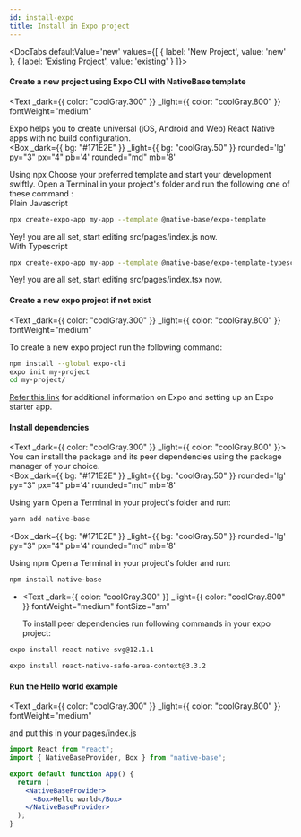 ```yaml
---
id: install-expo
title: Install in Expo project
---
```



<DocTabs
  defaultValue='new'
  values={[
  { label: 'New Project', value: 'new' },
  { label: 'Existing Project', value: 'existing' }
  ]}>
 <DocTabItem value="new">

<Box mt="3" />

#### Create a new project using Expo CLI with NativeBase template

<Text
  _dark={{ color: "coolGray.300" }}
  _light={{ color: "coolGray.800" }}
  fontWeight="medium"
>
  Expo helps you to create universal (iOS, Android and Web) React Native apps with no build configuration.
</Text>
<br/>
<Box>
<Box 
_dark={{ bg: "#171E2E" }}
_light={{ bg: "coolGray.50" }}
rounded='lg' 
py="3"
px="4"
pb='4'
rounded="md"
mb='8'
>
<Text bold mb="2" fontSize="md">
Using npx
</Text>
<Text
 _dark={{ color: "coolGray.300" }}
  _light={{ color: "coolGray.800" }}
> 
Choose your preferred template and start your development swiftly. 
Open a Terminal in your project's folder and run the following one of these command :
</Text>
<br/>
<Text
 _dark={{ color: "coolGray.300" }}
  _light={{ color: "coolGray.800" }}
  fontWeight="bold"
>
 Plain Javascript
</Text>

```bash
npx create-expo-app my-app --template @native-base/expo-template
```

<Text fontSize="sm" lineHeight="sm">
  Yey! you are all set, start editing src/pages/index.js now.
</Text>
<br />
<Text
  mt="0.5"
  _dark={{ color: "coolGray.300" }}
  _light={{ color: "coolGray.800" }}
  fontWeight="bold"
>
  With Typescript
</Text>

```bash
npx create-expo-app my-app --template @native-base/expo-template-typescript
```

<Text fontSize="sm" lineHeight="sm">
Yey! you are all set, start editing src/pages/index.tsx now.
</Text>
</Box>
</Box>

</DocTabItem>

<DocTabItem value="existing">

<Box mt="3" />

#### Create a new expo project if not exist

<Text
  _dark={{ color: "coolGray.300" }}
  _light={{ color: "coolGray.800" }}
  fontWeight="medium"
>
  To create a new expo project run the following command:
</Text>

```bash isBashStyled=false
npm install --global expo-cli
expo init my-project
cd my-project/
```

[Refer this link](https://docs.expo.io/) for additional information on Expo and setting up an Expo starter app.

#### Install dependencies

<Text _dark={{ color: "coolGray.300" }} _light={{ color: "coolGray.800" }}>
  You can install the package and its peer dependencies using the package
  manager of your choice.
</Text>
<br />
<Box 
 _dark={{ bg: "#171E2E" }}
_light={{ bg: "coolGray.50" }}
rounded='lg' 
py="3"
px="4"
pb='4'
rounded="md"
mb='8'
>
<Text bold mb="2" fontSize="md" >
  Using yarn
</Text>
<Text
  _dark={{ color: "coolGray.300" }}
  _light={{ color: "coolGray.800" }}
>
 Open a Terminal in your project's folder and run:
</Text>

```bash
yarn add native-base
```

</Box>

<Box 
 _dark={{ bg: "#171E2E" }}
_light={{ bg: "coolGray.50" }}
rounded='lg' 
py="3"
px="4"
pb='4'
rounded="md"
mb='8'
>
<Text bold mb="2" fontSize="md" >
  Using npm
</Text>
<Text
  _dark={{ color: "coolGray.300" }}
  _light={{ color: "coolGray.800" }}
>
 Open a Terminal in your project's folder and run:
</Text>

```bash
npm install native-base
```

</Box>

- <Text
    _dark={{ color: "coolGray.300" }}
    _light={{ color: "coolGray.800" }}
    fontWeight="medium"
    fontSize="sm"
  >
    To install peer dependencies run following commands in your expo project:
  </Text>

```bash isBashStyled=false
expo install react-native-svg@12.1.1
```

```bash isBashStyled=false
expo install react-native-safe-area-context@3.3.2
```

<Box mt="3" />

#### Run the Hello world example

<Text
  _dark={{ color: "coolGray.300" }}
  _light={{ color: "coolGray.800" }}
  fontWeight="medium"
>
  and put this in your pages/index.js
</Text>

```jsx
import React from "react";
import { NativeBaseProvider, Box } from "native-base";

export default function App() {
  return (
    <NativeBaseProvider>
      <Box>Hello world</Box>
    </NativeBaseProvider>
  );
}
```

</DocTabItem>
</DocTabs>
<Box>
  <Box mt="4" mb="8">
    <HStack pl="0" ml="0" space="4">
      <TileLink
        title="Customize NativeBaseProvider"
        url="setup-provider"
        description="NativeBaseProvider provides theme throughout your application"
        className="bg-blueGray-600 mt-2"
      />
      <TileLink
        title="Theme"
        url="default-theme"
        description="Read more about the default NativeBase theme and how to override it"
        className="bg-blueGray-600  mt-2"
      />
    </HStack>
    <Box mt="4" pl="0" ml="0">
      <TileLink
        title="Utility props"
        url="utility-props"
        description="Shorthands of commonly used styling props which maps with the provided theme"
        className="bg-blueGray-600"
      />
    </Box>
  </Box>
</Box>

